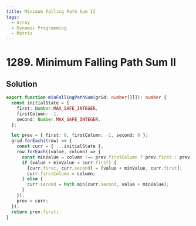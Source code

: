 ```yaml
---
title: Minimum Falling Path Sum II
tags:
  - Array
  - Dynamic Programming
  - Matrix
---
```


# 1289. Minimum Falling Path Sum II

<Badges>
  <LevelBadge level="hard" />
  <TopicBadge name="Array" slug="array" />
  <TopicBadge name="Dynamic Programming" slug="dynamic-programming" />
  <TopicBadge name="Matrix" slug="matrix" />
</Badges>

## Solution

```typescript filename="solution.ts" copy
export function minFallingPathSum(grid: number[][]): number {
  const initialState = {
    first: Number.MAX_SAFE_INTEGER,
    firstColumn: -1,
    second: Number.MAX_SAFE_INTEGER,
  };

  let prev = { first: 0, firstColumn: -1, second: 0 };
  grid.forEach((row) => {
    const curr = { ...initialState };
    row.forEach((value, column) => {
      const minValue = column !== prev.firstColumn ? prev.first : prev.second;
      if (value + minValue < curr.first) {
        [curr.first, curr.second] = [value + minValue, curr.first];
        curr.firstColumn = column;
      } else {
        curr.second = Math.min(curr.second, value + minValue);
      }
    });
    prev = curr;
  });
  return prev.first;
}
```

<ProblemLink
  codingSite="leetcode"
  href="https://leetcode.com/problems/minimum-falling-path-sum-ii"
  title="Minimum Falling Path Sum II"
/>
